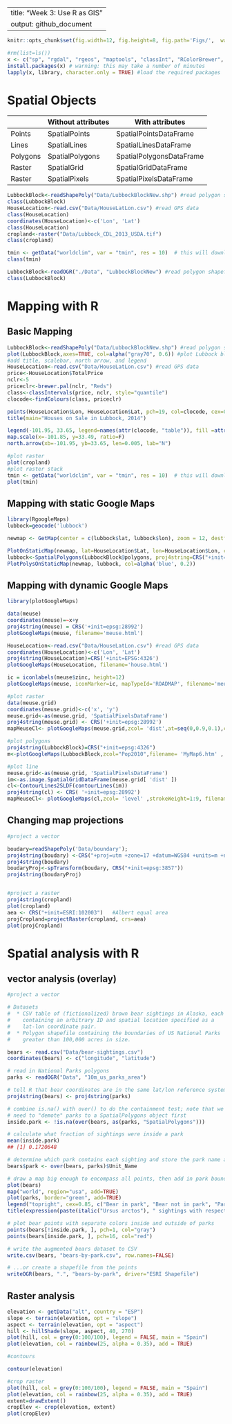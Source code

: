 --
title: "Week 3: Use R as GIS"
output: github_document
---

```r
knitr::opts_chunk$set(fig.width=12, fig.height=8, fig.path='Figs/',  warning=FALSE, message=FALSE)
```

```r
#rm(list=ls())
x <- c("sp", "rgdal", "rgeos", "maptools", "classInt", "RColorBrewer", "GISTools", "maps", "raster", 'ggmap')
install.packages(x) # warning: this may take a number of minutes
lapply(x, library, character.only = TRUE) #load the required packages
```

# Spatial Objects

|       |  Without attributes | With attributes |
| ----- | ------------------  | --------------  |
|Points |  SpatialPoints      | SpatialPointsDataFrame|
|Lines |  SpatialLines      | SpatialLinesDataFrame|
|Polygons |  SpatialPolygons      | SpatialPolygonsDataFrame|
|Raster |  SpatialGrid      | SpatialGridDataFrame|
|Raster |  SpatialPixels      | SpatialPixelsDataFrame|

```r
LubbockBlock<-readShapePoly("Data/LubbockBlockNew.shp") #read polygon shapefile
class(LubbockBlock)
HouseLocation<-read.csv("Data/HouseLatLon.csv") #read GPS data
class(HouseLocation)
coordinates(HouseLocation)<-c('Lon', 'Lat')
class(HouseLocation)
cropland<-raster("Data/Lubbock_CDL_2013_USDA.tif")
class(cropland)

tmin <- getData("worldclim", var = "tmin", res = 10)  # this will download 
class(tmin)
```


```r
LubbockBlock<-readOGR("./Data", "LubbockBlockNew") #read polygon shapefile
class(LubbockBlock)
```


# Mapping with R

## Basic Mapping

```r
LubbockBlock<-readShapePoly("Data/LubbockBlockNew.shp") #read polygon shapefile
plot(LubbockBlock,axes=TRUE, col=alpha("gray70", 0.6)) #plot Lubbock block shapefile
#add title, scalebar, north arrow, and legend
HouseLocation<-read.csv("Data/HouseLatLon.csv") #read GPS data
price<-HouseLocation$TotalPrice
nclr<-5
priceclr<-brewer.pal(nclr, "Reds")
class<-classIntervals(price, nclr, style="quantile")
clocode<-findColours(class, priceclr)

points(HouseLocation$Lon, HouseLocation$Lat, pch=19, col=clocode, cex=0.5) #add houses on top of Lubbock block shapefile
title(main="Houses on Sale in Lubbock, 2014") 

legend(-101.95, 33.65, legend=names(attr(clocode, "table")), fill =attr(clocode, "palette"), cex=0.5, bty="n")
map.scale(x=-101.85, y=33.49, ratio=F)
north.arrow(xb=-101.95, yb=33.65, len=0.005, lab="N")

#plot raster
plot(cropland)
#plot raster stack
tmin <- getData("worldclim", var = "tmin", res = 10)  # this will download 
plot(tmin)
```

## Mapping with static Google Maps

```R
library(RgoogleMaps)
lubbock=geocode('lubbock')

newmap <- GetMap(center = c(lubbock$lat, lubbock$lon), zoom = 12, destfile = "newmap.png", maptype = "satellite") 

PlotOnStaticMap(newmap, lat=HouseLocation$Lat, lon=HouseLocation$Lon, col='red')
lubbock<-SpatialPolygons(LubbockBlock@polygons, proj4string=CRS("+init=EPSG:4326"))
PlotPolysOnStaticMap(newmap, lubbock, col=alpha('blue', 0.2))
```

## Mapping with dynamic Google Maps

```R
library(plotGoogleMaps)

data(meuse)
coordinates(meuse)=~x+y
proj4string(meuse) = CRS('+init=epsg:28992')
plotGoogleMaps(meuse, filename='meuse.html')

HouseLocation<-read.csv("Data/HouseLatLon.csv") #read GPS data
coordinates(HouseLocation)<-c('Lon', 'Lat')
proj4string(HouseLocation)=CRS('+init=EPSG:4326')
plotGoogleMaps(HouseLocation, filename='house.html')

ic = iconlabels(meuse$zinc, height=12)
plotGoogleMaps(meuse, iconMarker=ic, mapTypeId='ROADMAP', filename='meuse2.html')

#plot raster
data(meuse.grid)
coordinates(meuse.grid)<-c('x', 'y')
meuse.grid<-as(meuse.grid, 'SpatialPixelsDataFrame')
proj4string(meuse.grid) <- CRS('+init=epsg:28992')
mapMeuseCl<- plotGoogleMaps(meuse.grid,zcol= 'dist',at=seq(0,0.9,0.1),colPalette= brewer.pal(9,"Reds")) 

#plot polygons
proj4string(LubbockBlock)=CRS("+init=epsg:4326")
m<-plotGoogleMaps(LubbockBlock,zcol="Pop2010",filename= 'MyMap6.htm' , mapTypeId= ' TERRAIN ' ,colPalette= brewer.pal(7,"Reds"), strokeColor="white")

#plot line
meuse.grid<-as(meuse.grid, 'SpatialPixelsDataFrame')
im<-as.image.SpatialGridDataFrame(meuse.grid[ 'dist' ]) 
cl<-ContourLines2SLDF(contourLines(im))
proj4string(cl) <- CRS( '+init=epsg:28992')
mapMeuseCl<- plotGoogleMaps(cl,zcol= 'level' ,strokeWeight=1:9, filename= 'myMap5.htm',mapTypeId= 'ROADMAP') 
```

## Changing map projections

```r

#project a vector 

boudary=readShapePoly('Data/boundary');
proj4string(boudary) <-CRS("+proj=utm +zone=17 +datum=WGS84 +units=m +no_defs +ellps=WGS84 +towgs84=0,0,0")
proj4string(boudary)
boudaryProj<-spTransform(boudary, CRS("+init=epsg:3857"))
proj4string(boudaryProj)


#project a raster
proj4string(cropland)
plot(cropland)
aea <- CRS("+init=ESRI:102003")   #Albert equal area
projCropland=projectRaster(cropland, crs=aea)
plot(projCropland)
```

# Spatial analysis with R


## vector analysis (overlay)

```r
#project a vector 

# Datasets
#  * CSV table of (fictionalized) brown bear sightings in Alaska, each
#    containing an arbitrary ID and spatial location specified as a
#    lat-lon coordinate pair. 
#  * Polygon shapefile containing the boundaries of US National Parks
#    greater than 100,000 acres in size. 

bears <- read.csv("Data/bear-sightings.csv")
coordinates(bears) <- c("longitude", "latitude")

# read in National Parks polygons
parks <- readOGR("Data", "10m_us_parks_area")

# tell R that bear coordinates are in the same lat/lon reference system as the parks data 
proj4string(bears) <- proj4string(parks)

# combine is.na() with over() to do the containment test; note that we
# need to "demote" parks to a SpatialPolygons object first
inside.park <- !is.na(over(bears, as(parks, "SpatialPolygons")))

# calculate what fraction of sightings were inside a park
mean(inside.park)
## [1] 0.1720648

# determine which park contains each sighting and store the park name as an attribute of the bears data
bears$park <- over(bears, parks)$Unit_Name

# draw a map big enough to encompass all points, then add in park boundaries superimposed upon a map of the United States
plot(bears)
map("world", region="usa", add=TRUE)
plot(parks, border="green", add=TRUE)
legend("topright", cex=0.85, c("Bear in park", "Bear not in park", "Park boundary"), pch=c(16, 1, NA), lty=c(NA, NA, 1), col=c("red", "grey", "green"), bty="n")
title(expression(paste(italic("Ursus arctos"), " sightings with respect to national parks"))) 

# plot bear points with separate colors inside and outside of parks
points(bears[!inside.park, ], pch=1, col="gray")
points(bears[inside.park, ], pch=16, col="red")

# write the augmented bears dataset to CSV
write.csv(bears, "bears-by-park.csv", row.names=FALSE)

# ...or create a shapefile from the points
writeOGR(bears, ".", "bears-by-park", driver="ESRI Shapefile")
```

## Raster analysis

```r
elevation <- getData("alt", country = "ESP")
slope <- terrain(elevation, opt = "slope")
aspect <- terrain(elevation, opt = "aspect")
hill <- hillShade(slope, aspect, 40, 270)
plot(hill, col = grey(0:100/100), legend = FALSE, main = "Spain")
plot(elevation, col = rainbow(25, alpha = 0.35), add = TRUE)

#contours

contour(elevation)
```

```r
#crop raster
plot(hill, col = grey(0:100/100), legend = FALSE, main = "Spain")
plot(elevation, col = rainbow(25, alpha = 0.35), add = TRUE)
extent=drawExtent()
cropElev <- crop(elevation, extent)
plot(cropElev)
```
